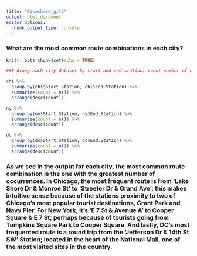 ---
title: "Bikeshare_git3"
output: html_document
editor_options: 
  chunk_output_type: console
---

### What are the most common route combinations in each city?

```{r setup, include=FALSE}
knitr::opts_chunk$set(echo = TRUE)
```

```{r}
### Group each city dataset by start and end station; count number of occurrences for grouped values; arrange from greatest to least.

chi %>%
  group_by(chi$Start.Station, chi$End.Station) %>%
  summarize(count = n()) %>%
  arrange(desc(count))

ny %>%
  group_by(ny$Start.Station, ny$End.Station) %>%
  summarize(count = n()) %>%
  arrange(desc(count))

dc %>%
  group_by(dc$Start.Station, dc$End.Station) %>%
  summarize(count = n()) %>%
  arrange(desc(count))
```

### As we see in the output for each city, the most common route combination is the one with the greatest number of occurrences. In Chicago, the most frequent route is from 'Lake Shore Dr & Monroe St' to 'Streeter Dr & Grand Ave'; this makes intuitive sense because of the stations proximity to two of Chicago's most popular tourist destinations, Grant Park and Navy Pier. For New York, it's 'E 7 St & Avenue A' to Cooper Square & E 7 St; perhaps because of tourists going from Tompkins Square Park to Cooper Square. And lastly, DC's most frequented route is a round trip from the 'Jefferson Dr & 14th St SW' Station; located in the heart of the National Mall, one of the most visited sites in the country.